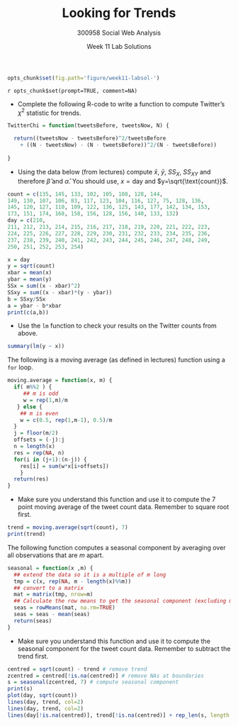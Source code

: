% Looking for Trends 
% 300958 Social Web Analysis 
% Week 11 Lab Solutions

```r
opts_chunk$set(fig.path='figure/week11-labsol-')
```

`r opts_chunk$set(prompt=TRUE, comment=NA)`

- Complete the following R-code to write a function to compute Twitter's $\chi^2$ statistic for trends.

```r
TwitterChi = function(tweetsBefore, tweetsNow, N) {

  return((tweetsNow - tweetsBefore)^2/tweetsBefore
    + ((N - tweetsNow) - (N - tweetsBefore))^2/(N - tweetsBefore))
  
}
```



- Using the data below (from lectures) compute $\bar{x}$, $\bar{y}$, $SS_X$, $SS_{XY}$ and therefore $\hat{\beta}$ and $\hat{\alpha}$. You should use, $x=\text{day}$ and  $y=\sqrt{\text{count}}$.

```r
count = c(135, 145, 133, 102, 105, 108, 128, 144, 
149, 130, 107, 106, 83, 117, 123, 104, 116, 127, 75, 128, 136, 
145, 120, 127, 110, 109, 122, 136, 125, 143, 177, 142, 134, 153, 
173, 151, 174, 168, 158, 156, 128, 156, 140, 133, 132)
day = c(210, 
211, 212, 213, 214, 215, 216, 217, 218, 219, 220, 221, 222, 223, 
224, 225, 226, 227, 228, 229, 230, 231, 232, 233, 234, 235, 236, 
237, 238, 239, 240, 241, 242, 243, 244, 245, 246, 247, 248, 249, 
250, 251, 252, 253, 254)

x = day
y = sqrt(count)
xbar = mean(x)
ybar = mean(y)
SSx = sum((x - xbar)^2)
SSxy = sum((x - xbar)*(y - ybar))
b = SSxy/SSx
a = ybar - b*xbar
print(c(a,b))
```

- Use the `lm` function to check your results on the Twitter counts from above.

```r
summary(lm(y ~ x))
```

The following is a moving average (as defined in lectures) function using a `for` loop.

```r
moving.average = function(x, m) {
  if( m%%2 ) { 
     ## m is odd
     w = rep(1,m)/m
   } else { 
    ## m is even
    w = c(0.5, rep(1,m-1), 0.5)/m
  }
  j = floor(m/2)
  offsets = (-j):j
  n = length(x)
  res = rep(NA, n)
  for(i in (j+1):(n-j)) {
    res[i] = sum(w*x[i+offsets])
    }
  return(res)
}
```

- Make sure you understand this function and use it to compute the 7 point moving average of the tweet count data. Remember to square root first.

```r
trend = moving.average(sqrt(count), 7)
print(trend)
```

The following function computes a seasonal component by averaging over all observations that are $m$ apart.

```r
seasonal = function(x ,m) {
  ## extend the data so it is a multiple of m long
  tmp = c(x, rep(NA, m - length(x)%%m))
  ## convert to a matrix
  mat = matrix(tmp, nrow=m)
  ## Calculate the row means to get the seasonal component (excluding missing entries)
  seas = rowMeans(mat, na.rm=TRUE)
  seas = seas - mean(seas)
  return(seas)
}
```

- Make sure you understand this function and use it to compute the seasonal component for the tweet count data. Remember to subtract the trend first.

```r
centred = sqrt(count) - trend # remove trend
zcentred = centred[!is.na(centred)] # remove NAs at boundaries
s = seasonal(zcentred, 7) # compute seasonal component
print(s)
plot(day, sqrt(count))
lines(day, trend, col=2)
lines(day, trend, col=2)
lines(day[!is.na(centred)], trend[!is.na(centred)] + rep_len(s, length.out = sum(!is.na(centred))))
```


 
